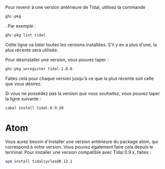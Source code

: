 <languages/>
Pour revenir à une version antérieure de Tidal, utilisez la commande <source inline lang="bash">ghc-pkg</source>. Par exemple :

<source lang="bash">
ghc-pkg list tidal
</source>

Cette ligne va lister toutes les versions installées. S'il y en a plus d'une, la plus récente sera utilisée.

Pour désinstaller une version, vous pouvez taper :

<source lang="bash">
ghc-pkg unregister tidal-1.0.6
</source>

Faites cela pour chaque version jusqu'à ce que la plus récente soit celle que vous désirez. 

Si vous ne possédez pas la version que vous souhaitez, vous pouvez taper la ligne suivante :

<source lang="bash">
cabal install tidal-0.9.10
</source>

= Atom =

Vous aurez besoin d'installer une version antérieure du package atom, qui correspond à votre version. Vous pouvez également faire cela depuis le terminal. Pour installer une version compatible avec Tidal 0.9.x, faites :

<source lang="bash">
apm install tidalcycles@0.12.1
</source>